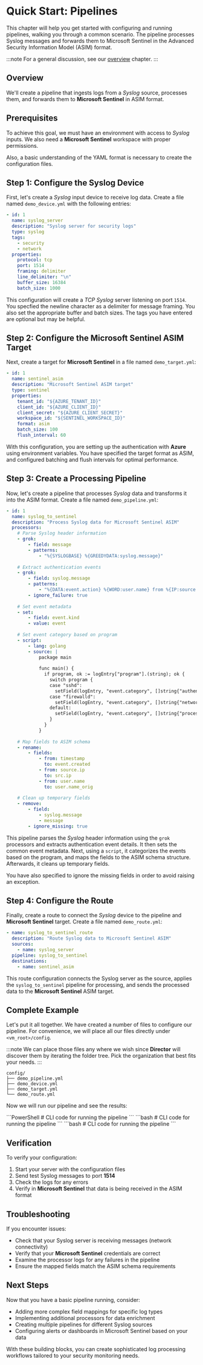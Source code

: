 # Quick Start: Pipelines

This chapter will help you get started with configuring and running pipelines, walking you through a common scenario. The pipeline processes Syslog messages and forwards them to Microsoft Sentinel in the Advanced Security Information Model (ASIM) format.

:::note
For a general discussion, see our [overview](/docs/configuration/pipelines/index.mdx) chapter.
:::

## Overview

We'll create a pipeline that ingests logs from a _Syslog_ source, processes them, and forwards them to **Microsoft Sentinel** in ASIM format.

## Prerequisites

To achieve this goal, we must have an environment with access to _Syslog_ inputs. We also need a **Microsoft Sentinel** workspace with proper permissions.

Also, a basic understanding of the YAML format is necessary to create the configuration files.

## Step 1: Configure the Syslog Device

First, let's create a _Syslog_ input device to receive log data. Create a file named `demo_device.yml` with the following entries:

```yml
- id: 1
  name: syslog_server
  description: "Syslog server for security logs"
  type: syslog
  tags:
    - security
    - network
  properties:
    protocol: tcp
    port: 1514
    framing: delimiter
    line_delimiter: "\n"
    buffer_size: 16384
    batch_size: 1000
```

This configuration will create a _TCP Syslog_ server listening on port `1514`. You specfied the newline character as a delimiter for message framing. You also set the appropriate buffer and batch sizes. The tags you have entered are optional but may be helpful.

## Step 2: Configure the Microsoft Sentinel ASIM Target

Next, create a target for **Microsoft Sentinel** in a file named `demo_target.yml`:

```yml
- id: 1
  name: sentinel_asim
  description: "Microsoft Sentinel ASIM target"
  type: sentinel
  properties:
    tenant_id: "${AZURE_TENANT_ID}"
    client_id: "${AZURE_CLIENT_ID}"
    client_secret: "${AZURE_CLIENT_SECRET}"
    workspace_id: "${SENTINEL_WORKSPACE_ID}"
    format: asim
    batch_size: 100
    flush_interval: 60
```

With this configuration, you are setting up the authentication with **Azure** using environment variables. You have specified the target format as ASIM, and configured batching and flush intervals for optimal performance.

## Step 3: Create a Processing Pipeline

Now, let's create a pipeline that processes _Syslog_ data and transforms it into the ASIM format. Create a file named `demo_pipeline.yml`:

```yml
- id: 1
  name: syslog_to_sentinel
  description: "Process Syslog data for Microsoft Sentinel ASIM"
  processors:
    # Parse Syslog header information
    - grok:
        - field: message
        - patterns:
            - "%{SYSLOGBASE} %{GREEDYDATA:syslog.message}"
    
    # Extract authentication events
    - grok:
        - field: syslog.message
        - patterns:
            - "%{DATA:event.action} %{WORD:user.name} from %{IP:source.ip}"
        - ignore_failure: true
    
    # Set event metadata
    - set:
        - field: event.kind
        - value: event
    
    # Set event category based on program
    - script:
        - lang: golang
        - source: |
            package main
            
            func main() {
              if program, ok := logEntry["program"].(string); ok {
                switch program {
                case "sshd":
                  setField(logEntry, "event.category", []string{"authentication"})
                case "firewalld":
                  setField(logEntry, "event.category", []string{"network"})
                default:
                  setField(logEntry, "event.category", []string{"process"})
                }
              }
            }
    
    # Map fields to ASIM schema
    - rename:
        - fields:
            - from: timestamp
              to: event.created
            - from: source.ip
              to: src.ip
            - from: user.name
              to: user.name_orig
    
    # Clean up temporary fields
    - remove:
        - field:
            - syslog.message
            - message
        - ignore_missing: true
```

This pipeline parses the _Syslog_ header information using the `grok` processors and extracts authentication event details. It then sets the common event metadata. Next, using a `script`, it categorizes the events based on the program, and maps the fields to the ASIM schema structure. Afterwards, it cleans up temporary fields.

You have also specified to ignore the missing fields in order to avoid raising an exception.

## Step 4: Configure the Route

Finally, create a route to connect the _Syslog_ device to the pipeline and **Microsoft Sentinel** target. Create a file named `demo_route.yml`:

```yml
- name: syslog_to_sentinel_route
  description: "Route Syslog data to Microsoft Sentinel ASIM"
  sources:
    - name: syslog_server
  pipeline: syslog_to_sentinel
  destinations:
    - name: sentinel_asim
```

This route configuration connects the Syslog server as the source, applies the `syslog_to_sentinel` pipeline for processing, and sends the processed data to the **Microsoft Sentinel** ASIM target.

## Complete Example

Let's put it all together. We have created a number of files to configure our pipeline. For convenience, we will place all our files directly under `<vm_root>/config`.

:::note
We can place those files any where we wish since **Director** will discover them by iterating the folder tree. Pick the organization that best fits your needs.
:::

```
config/
├── demo_pipeline.yml
├── demo_device.yml
├── demo_target.yml
└── demo_route.yml
```

Now we will run our pipeline and see the results:

<Tabs groupId="os-options">
  <TabItem value="windows" label="Windows">
    ```PowerShell
    # CLI code for running the pipeline
    ```
  </TabItem>
  <TabItem value="linux" label="Linux">
    ```bash
    # CLI code for running the pipeline
    ```
  </TabItem>
  <TabItem value="macos" label="macOS">
    ```bash
    # CLI code for running the pipeline
    ```
  </TabItem>
</Tabs>


## Verification

To verify your configuration:

1. Start your server with the configuration files
2. Send test Syslog messages to port **1514**
3. Check the logs for any errors
4. Verify in **Microsoft Sentinel** that data is being received in the ASIM format

## Troubleshooting

If you encounter issues:

- Check that your Syslog server is receiving messages (network connectivity)
- Verify that your **Microsoft Sentinel** credentials are correct
- Examine the processor logs for any failures in the pipeline
- Ensure the mapped fields match the ASIM schema requirements

## Next Steps

Now that you have a basic pipeline running, consider:

- Adding more complex field mappings for specific log types
- Implementing additional processors for data enrichment
- Creating multiple pipelines for different Syslog sources
- Configuring alerts or dashboards in Microsoft Sentinel based on your data

With these building blocks, you can create sophisticated log processing workflows tailored to your security monitoring needs.
